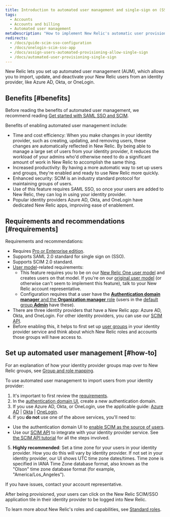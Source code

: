 ```yaml
---
title: Introduction to automated user management and single-sign on (SSO)
tags:
  - Accounts
  - Accounts and billing
  - Automated user management
metaDescription: "How to implement New Relic's automatic user provisioning and management, which supports OneLogin, Okta, and Azure AD."
redirects:
  - /docs/guide-scim-sso-configuration
  - /docs/onelogin-scim-sso-app
  - /docs/assign-users-automated-provisioning-allow-single-sign
  - /docs/automated-user-provisioning-single-sign
---
```


New Relic lets you set up automated user management (AUM), which allows you to import, update, and deactivate your New Relic users from an identity provider, like Azure AD, Okta, or OneLogin. 

## Benefits [#benefits]

Before reading the benefits of automated user management, we recommend reading [Get started with SAML SSO and SCIM](/docs/accounts/accounts-billing/new-relic-one-user-management/introduction-saml-scim). 

Benefits of enabling automated user management include: 

* Time and cost efficiency: When you make changes in your identity provider, such as creating, updating, and removing users, these changes are automatically reflected in New Relic. By being able to manage a large set of users from your identity provider, it reduces the workload of your admins who'd otherwise need to do a significant amount of work in New Relic to accomplish the same thing. 
* Increased productivity: By having a more automatic way to set up users and groups, they're enabled and ready to use New Relic more quickly.
* Enhanced security: SCIM is an industry standard protocol for maintaining groups of users. 
* Use of this feature requires SAML SSO, so once your users are added to New Relic, they can log in using your identity provider. 
* Popular identity providers Azure AD, Okta, and OneLogin have dedicated New Relic apps, improving ease of enablement. 

## Requirements and recommendations [#requirements]

Requirements and recommendations:

* Requires [Pro or Enterprise edition](https://newrelic.com/pricing).
* Supports SAML 2.0 standard for single sign on (SSO).
* Supports SCIM 2.0 standard.
* [User model](/docs/accounts/original-accounts-billing/original-product-based-pricing/overview-changes-pricing-user-model#user-models)-related requirements:
  * This feature requires you to be on our [New Relic One user model](/docs/accounts/original-accounts-billing/original-product-based-pricing/overview-changes-pricing-user-model#user-models) and creates users on that model. If you're on our [original user model](/docs/accounts/original-accounts-billing/original-product-based-pricing/overview-changes-pricing-user-model#user-models) (or otherwise can't seem to implement this feature), talk to your New Relic account representative.
  * Configuration requires that a user have the [**Authentication domain manager** and the **Organization manager** role](/docs/accounts/accounts-billing/new-relic-one-user-management/new-relic-one-user-model-understand-user-structure/#standard-roles) (users in the [default group **Admin**](/docs/accounts/accounts-billing/new-relic-one-user-management/new-relic-one-user-model-understand-user-structure/#groups) have these).
* There are three identity providers that have a New Relic app: Azure AD, Okta, and OneLogin. For other identity providers, you can use our [SCIM API](/docs/accounts/accounts/automated-user-management/scim-support-automated-user-management).
* Before enabling this, it helps to first set up [user groups](/docs/accounts/accounts/automated-user-management/roles-permissions-automated-user-management) in your identity provider service and think about which New Relic roles and accounts those groups will have access to. 

## Set up automated user management [#how-to]

For an explanation of how your identity provider groups map over to New Relic groups, see [Group and role mapping](/docs/accounts/accounts/automated-user-management/roles-permissions-automated-user-management).

To use automated user management to import users from your identity provider:

1. It's important to first review the [requirements](#requirements). 
2. In the [authentication domain UI](/docs/accounts/accounts-billing/new-relic-one-user-management/authentication-domains-saml-sso-scim-more/#ui), create a new authentication domain. 
3. If you use Azure AD, Okta, or OneLogin, use the applicable guide: [Azure AD](/docs/azure-scimsso-application-configuration) \| [Okta](/docs/okta-scimsso-application-configuration) \| [OneLogin](/docs/onelogin-scimsso-application-configuration). 
4. If you **do not** use one of the above services, you'll need to:
  * Use the authentication domain UI to [enable SCIM as the source of users](/docs/accounts/accounts-billing/new-relic-one-user-management/authentication-domains-saml-sso-scim-more/#source-users). 
  * Use our [SCIM API](/docs/accounts/accounts/automated-user-management/scim-support-automated-user-management) to integrate with your identity provider service. See [the SCIM API tutorial](/docs/accounts/accounts/automated-user-management/tutorial-manage-users-groups-scim) for all the steps involved. 
5. **Highly recommended**: Set a time zone for your users in your identity provider. How you do this will vary by identity provider. If not set in your identity provider, our UI shows UTC time zone dates/times. Time zone is specified in IANA Time Zone database format, also known as the "Olson" time zone database format (for example, "America/Los_Angeles").

If you have issues, contact your account representative.

After being provisioned, your users can click on the New Relic SCIM/SSO application tile in their identity provider to be logged into New Relic.

To learn more about New Relic's roles and capabilities, see [Standard roles](/docs/accounts/accounts-billing/new-relic-one-user-management/new-relic-one-user-model-understand-user-structure#standard-roles).
